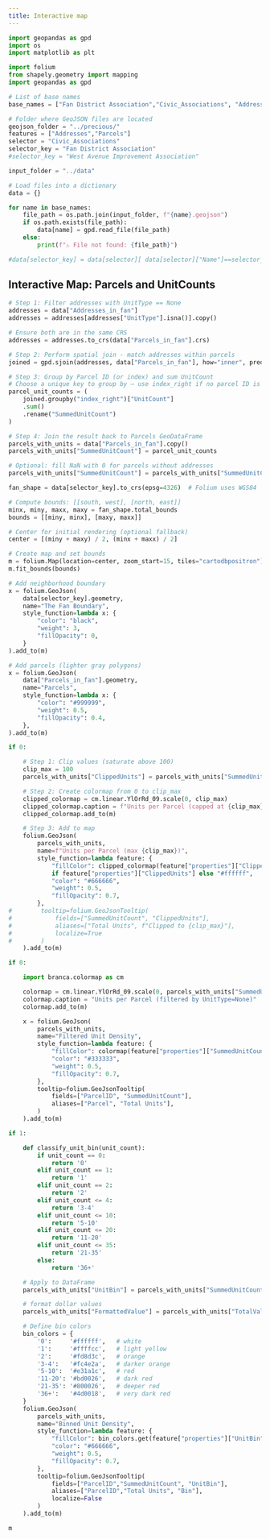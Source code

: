 ```yaml
---
title: Interactive map
---
```



```python

import geopandas as gpd
import os
import matplotlib as plt

import folium
from shapely.geometry import mapping
import geopandas as gpd

# List of base names
base_names = ["Fan District Association","Civic_Associations", "Addresses_in_fan", "Parcels_in_fan"]

# Folder where GeoJSON files are located
geojson_folder = "../precious/"
features = ["Addresses","Parcels"]
selector = "Civic_Associations"
selector_key = "Fan District Association"
#selector_key = "West Avenue Improvement Association"

input_folder = "../data"

# Load files into a dictionary
data = {}

for name in base_names:
    file_path = os.path.join(input_folder, f"{name}.geojson")
    if os.path.exists(file_path):
        data[name] = gpd.read_file(file_path)
    else:
        print(f"⚠️ File not found: {file_path}")

#data[selector_key] = data[selector][ data[selector]["Name"]==selector_key]

```


## Interactive Map: Parcels and UnitCounts

```python
# Step 1: Filter addresses with UnitType == None
addresses = data["Addresses_in_fan"]
addresses = addresses[addresses["UnitType"].isna()].copy()

# Ensure both are in the same CRS
addresses = addresses.to_crs(data["Parcels_in_fan"].crs)

# Step 2: Perform spatial join - match addresses within parcels
joined = gpd.sjoin(addresses, data["Parcels_in_fan"], how="inner", predicate="within")

# Step 3: Group by Parcel ID (or index) and sum UnitCount
# Choose a unique key to group by — use index_right if no parcel ID is available
parcel_unit_counts = (
    joined.groupby("index_right")["UnitCount"]
    .sum()
    .rename("SummedUnitCount")
)

# Step 4: Join the result back to Parcels GeoDataFrame
parcels_with_units = data["Parcels_in_fan"].copy()
parcels_with_units["SummedUnitCount"] = parcel_unit_counts

# Optional: fill NaN with 0 for parcels without addresses
parcels_with_units["SummedUnitCount"] = parcels_with_units["SummedUnitCount"].fillna(0).astype(int)

```


```python
fan_shape = data[selector_key].to_crs(epsg=4326)  # Folium uses WGS84

# Compute bounds: [[south, west], [north, east]]
minx, miny, maxx, maxy = fan_shape.total_bounds
bounds = [[miny, minx], [maxy, maxx]]

# Center for initial rendering (optional fallback)
center = [(miny + maxy) / 2, (minx + maxx) / 2]

# Create map and set bounds
m = folium.Map(location=center, zoom_start=15, tiles="cartodbpositron")
m.fit_bounds(bounds)

# Add neighborhood boundary
x = folium.GeoJson(
    data[selector_key].geometry,
    name="The Fan Boundary",
    style_function=lambda x: {
        "color": "black",
        "weight": 3,
        "fillOpacity": 0,
    }
).add_to(m)

# Add parcels (lighter gray polygons)
x = folium.GeoJson(
    data["Parcels_in_fan"].geometry,
    name="Parcels",
    style_function=lambda x: {
        "color": "#999999",
        "weight": 0.5,
        "fillOpacity": 0.4,
    },
).add_to(m)

if 0:

    # Step 1: Clip values (saturate above 100)
    clip_max = 100
    parcels_with_units["ClippedUnits"] = parcels_with_units["SummedUnitCount"].clip(upper=clip_max)

    # Step 2: Create colormap from 0 to clip_max
    clipped_colormap = cm.linear.YlOrRd_09.scale(0, clip_max)
    clipped_colormap.caption = f"Units per Parcel (capped at {clip_max})"
    clipped_colormap.add_to(m)

    # Step 3: Add to map
    folium.GeoJson(
        parcels_with_units,
        name=f"Units per Parcel (max {clip_max})",
        style_function=lambda feature: {
            "fillColor": clipped_colormap(feature["properties"]["ClippedUnits"])
            if feature["properties"]["ClippedUnits"] else "#ffffff",
            "color": "#666666",
            "weight": 0.5,
            "fillOpacity": 0.7,
        },
#        tooltip=folium.GeoJsonTooltip(
#            fields=["SummedUnitCount", "ClippedUnits"],
#            aliases=["Total Units", f"Clipped to {clip_max}"],
#            localize=True
#        )
    ).add_to(m)

if 0:

    import branca.colormap as cm

    colormap = cm.linear.YlOrRd_09.scale(0, parcels_with_units["SummedUnitCount"].max())
    colormap.caption = "Units per Parcel (filtered by UnitType=None)"
    colormap.add_to(m)

    x = folium.GeoJson(
        parcels_with_units,
        name="Filtered Unit Density",
        style_function=lambda feature: {
            "fillColor": colormap(feature["properties"]["SummedUnitCount"]) if feature["properties"]["SummedUnitCount"] else "#ffffff",
            "color": "#333333",
            "weight": 0.5,
            "fillOpacity": 0.7,
        },
        tooltip=folium.GeoJsonTooltip(
            fields=["ParcelID", "SummedUnitCount"],
            aliases=["Parcel", "Total Units"],
        )
    ).add_to(m)

if 1:

    def classify_unit_bin(unit_count):
        if unit_count == 0:
            return '0'
        elif unit_count == 1:
            return '1'
        elif unit_count == 2:
            return '2'
        elif unit_count <= 4:
            return '3-4'
        elif unit_count <= 10:
            return '5-10'
        elif unit_count <= 20:
            return '11-20'
        elif unit_count <= 35:
            return '21-35'
        else:
            return '36+'

    # Apply to DataFrame
    parcels_with_units["UnitBin"] = parcels_with_units["SummedUnitCount"].apply(classify_unit_bin)

    # format dollar values
    parcels_with_units["FormattedValue"] = parcels_with_units["TotalValue"].apply( lambda x: f"${int(x/1000)}k" if x else "$0k" )

    # Define bin colors
    bin_colors = {
        '0':     '#ffffff',   # white
        '1':     '#ffffcc',   # light yellow
        '2':     '#fd8d3c',   # orange
        '3-4':   '#fc4e2a',   # darker orange
        '5-10':  '#e31a1c',   # red
        '11-20': '#bd0026',   # dark red
        '21-35': '#800026',   # deeper red
        '36+':   '#4d0018',   # very dark red
    }
    folium.GeoJson(
        parcels_with_units,
        name="Binned Unit Density",
        style_function=lambda feature: {
            "fillColor": bin_colors.get(feature["properties"]["UnitBin"], "#cccccc"),
            "color": "#666666",
            "weight": 0.5,
            "fillOpacity": 0.7,
        },
        tooltip=folium.GeoJsonTooltip(
            fields=["ParcelID","SummedUnitCount", "UnitBin"],
            aliases=["ParcelID","Total Units", "Bin"],
            localize=False
        )
    ).add_to(m)
```

::: {.column-page-inset-right}
```python
m
```
:::

